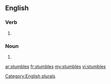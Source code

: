 ==English==

===Verb===
{{infl|en|verb}}
# {{third-person singular of|stumble}}

===Noun===
{{infl|en|noun}}

# {{plural of|stumble}}

[[Category:English plurals]]

[[ar:stumbles]]
[[fr:stumbles]]
[[my:stumbles]]
[[vi:stumbles]]